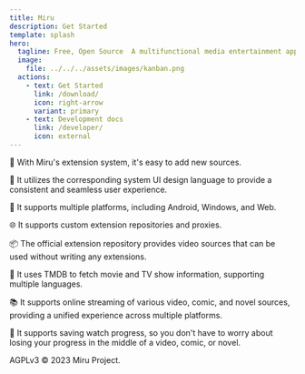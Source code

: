 ```yaml
---
title: Miru
description: Get Started
template: splash
hero:
  tagline: Free, Open Source  A multifunctional media entertainment application that supports video, comics, and novel expansion sources，Support Android、Windows、Web.
  image:
    file: ../../../assets/images/kanban.png
  actions:
    - text: Get Started
      link: /download/
      icon: right-arrow
      variant: primary
    - text: Development docs
      link: /developer/
      icon: external
---
```



<ColorCard title="New Miru" image={myImage} description="It is being developed using Flutter and utilizes the QuickJS engine for expansion. The functionality is currently being implemented gradually.">

🎉 With Miru's extension system, it's easy to add new sources.

🦋 It utilizes the corresponding system UI design language to provide a consistent and seamless user experience.

📱 It supports multiple platforms, including Android, Windows, and Web.

🌐 It supports custom extension repositories and proxies.

📦 The official extension repository provides video sources that can be used without writing any extensions.

📜 It uses TMDB to fetch movie and TV show information, supporting multiple languages.

📚 It supports online streaming of various video, comic, and novel sources, providing a unified experience across multiple platforms.

📖 It supports saving watch progress, so you don't have to worry about losing your progress in the middle of a video, comic, or novel.

</ColorCard>


<AboutMiru title="Brought to you by">
  
AGPLv3 © 2023 Miru Project.

</AboutMiru>
